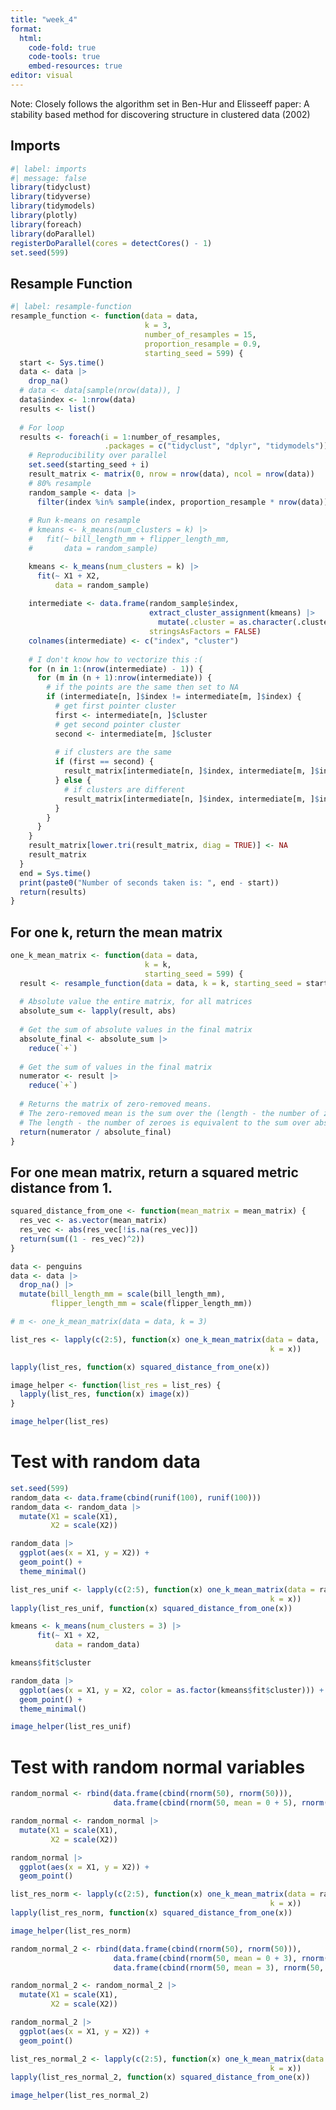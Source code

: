 ```yaml
---
title: "week_4"
format: 
  html:
    code-fold: true
    code-tools: true
    embed-resources: true
editor: visual
---
```


Note: Closely follows the algorithm set in Ben-Hur and Elisseeff paper: A stability based method for discovering structure in clustered data (2002)

## Imports

```r
#| label: imports
#| message: false
library(tidyclust)
library(tidyverse)
library(tidymodels)
library(plotly)
library(foreach)
library(doParallel)
registerDoParallel(cores = detectCores() - 1)
set.seed(599)
```

## Resample Function

```r
#| label: resample-function
resample_function <- function(data = data,
                              k = 3,
                              number_of_resamples = 15,
                              proportion_resample = 0.9,
                              starting_seed = 599) {
  start <- Sys.time()
  data <- data |> 
    drop_na()
  # data <- data[sample(nrow(data)), ]
  data$index <- 1:nrow(data)
  results <- list()
  
  # For loop
  results <- foreach(i = 1:number_of_resamples,
                     .packages = c("tidyclust", "dplyr", "tidymodels")) %dopar% {
    # Reproducibility over parallel
    set.seed(starting_seed + i)
    result_matrix <- matrix(0, nrow = nrow(data), ncol = nrow(data))
    # 80% resample
    random_sample <- data |> 
      filter(index %in% sample(index, proportion_resample * nrow(data)))
    
    # Run k-means on resample
    # kmeans <- k_means(num_clusters = k) |>
    #   fit(~ bill_length_mm + flipper_length_mm,
    #       data = random_sample)

    kmeans <- k_means(num_clusters = k) |>
      fit(~ X1 + X2,
          data = random_sample)
    
    intermediate <- data.frame(random_sample$index,
                               extract_cluster_assignment(kmeans) |>
                                 mutate(.cluster = as.character(.cluster)),
                               stringsAsFactors = FALSE)
    colnames(intermediate) <- c("index", "cluster")
    
    # I don't know how to vectorize this :(
    for (n in 1:(nrow(intermediate) - 1)) {
      for (m in (n + 1):nrow(intermediate)) {
        # if the points are the same then set to NA
        if (intermediate[n, ]$index != intermediate[m, ]$index) {
          # get first pointer cluster
          first <- intermediate[n, ]$cluster
          # get second pointer cluster
          second <- intermediate[m, ]$cluster
  
          # if clusters are the same
          if (first == second) {
            result_matrix[intermediate[n, ]$index, intermediate[m, ]$index] <- 1
          } else {
            # if clusters are different
            result_matrix[intermediate[n, ]$index, intermediate[m, ]$index] <- -1
          }
        }
      }
    }
    result_matrix[lower.tri(result_matrix, diag = TRUE)] <- NA
    result_matrix
  }
  end = Sys.time()
  print(paste0("Number of seconds taken is: ", end - start))
  return(results)
}
```

## For one k, return the mean matrix

```r
one_k_mean_matrix <- function(data = data,
                              k = k,
                              starting_seed = 599) {
  result <- resample_function(data = data, k = k, starting_seed = starting_seed)
  
  # Absolute value the entire matrix, for all matrices
  absolute_sum <- lapply(result, abs)
  
  # Get the sum of absolute values in the final matrix
  absolute_final <- absolute_sum |> 
    reduce(`+`)
  
  # Get the sum of values in the final matrix
  numerator <- result |> 
    reduce(`+`)
  
  # Returns the matrix of zero-removed means. 
  # The zero-removed mean is the sum over the (length - the number of zeroes).
  # The length - the number of zeroes is equivalent to the sum over absolute values
  return(numerator / absolute_final)
}
```

## For one mean matrix, return a squared metric distance from 1.

```r
squared_distance_from_one <- function(mean_matrix = mean_matrix) {
  res_vec <- as.vector(mean_matrix)
  res_vec <- abs(res_vec[!is.na(res_vec)])
  return(sum((1 - res_vec)^2))
}
```

```r
data <- penguins
data <- data |> 
  drop_na() |> 
  mutate(bill_length_mm = scale(bill_length_mm),
         flipper_length_mm = scale(flipper_length_mm))

# m <- one_k_mean_matrix(data = data, k = 3)
```

```r
list_res <- lapply(c(2:5), function(x) one_k_mean_matrix(data = data,
                                                          k = x))
```

```r
lapply(list_res, function(x) squared_distance_from_one(x))
```

```r
image_helper <- function(list_res = list_res) {
  lapply(list_res, function(x) image(x))
}
```

```r
image_helper(list_res)
```

# Test with random data

```r
set.seed(599)
random_data <- data.frame(cbind(runif(100), runif(100)))
random_data <- random_data |> 
  mutate(X1 = scale(X1),
         X2 = scale(X2))

random_data |> 
  ggplot(aes(x = X1, y = X2)) +
  geom_point() +
  theme_minimal()


```

```r
list_res_unif <- lapply(c(2:5), function(x) one_k_mean_matrix(data = random_data,
                                                          k = x))
lapply(list_res_unif, function(x) squared_distance_from_one(x))
```

```r
kmeans <- k_means(num_clusters = 3) |>
      fit(~ X1 + X2,
          data = random_data)

kmeans$fit$cluster

random_data |> 
  ggplot(aes(x = X1, y = X2, color = as.factor(kmeans$fit$cluster))) +
  geom_point() +
  theme_minimal()
```

```r
image_helper(list_res_unif)
```

# Test with random normal variables

```r
random_normal <- rbind(data.frame(cbind(rnorm(50), rnorm(50))),
                       data.frame(cbind(rnorm(50, mean = 0 + 5), rnorm(50, mean = 0 + 5))))

random_normal <- random_normal |> 
  mutate(X1 = scale(X1),
         X2 = scale(X2))

random_normal |> 
  ggplot(aes(x = X1, y = X2)) +
  geom_point()


```

```r
list_res_norm <- lapply(c(2:5), function(x) one_k_mean_matrix(data = random_normal,
                                                          k = x))
lapply(list_res_norm, function(x) squared_distance_from_one(x))
```

```r
image_helper(list_res_norm)
```

```r
random_normal_2 <- rbind(data.frame(cbind(rnorm(50), rnorm(50))),
                       data.frame(cbind(rnorm(50, mean = 0 + 3), rnorm(50, mean = 0 + 3))),
                       data.frame(cbind(rnorm(50, mean = 3), rnorm(50, mean = 0 - 4))))

random_normal_2 <- random_normal_2 |> 
  mutate(X1 = scale(X1),
         X2 = scale(X2))

random_normal_2 |> 
  ggplot(aes(x = X1, y = X2)) +
  geom_point()

```

```r
list_res_normal_2 <- lapply(c(2:5), function(x) one_k_mean_matrix(data = random_normal_2,
                                                          k = x))
lapply(list_res_normal_2, function(x) squared_distance_from_one(x))
```

```r
image_helper(list_res_normal_2)
```


```r

```


